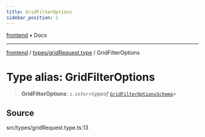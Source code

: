```yaml
---
title: GridFilterOptions
sidebar_position: 1
---
```


[frontend](../../..) • Docs

***

[frontend](../../..) / [types/gridRequest.type](..) / GridFilterOptions

# Type alias: GridFilterOptions

> **GridFilterOptions**: `z.infer`\<*typeof* [`GridFilterOptionsSchema`](../variables/GridFilterOptionsSchema)\>

## Source

src/types/gridRequest.type.ts:13

